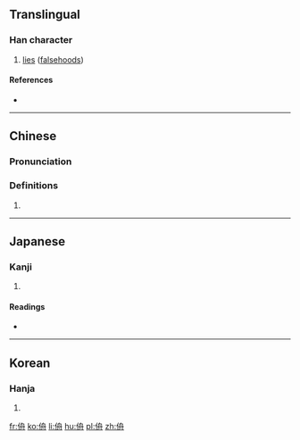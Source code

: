 ==Translingual==

===Han character===
{{Han char|rn=9|rad=人|as=06|sn=8|four=2724<sub>0</sub>|canj=人竹月卜 (OHBY)|ids=⿰[[亻]][[舟]]}}

# [[lie]]s ([[falsehood]]s)

====References====
* {{Han ref|kx=0102.170|dkj=00606|dj=0217.010|hdz=10149.110|uh=4F9C|ud=20380|bh=CBC5|bd=52165}}

----

==Chinese==
{{zh-forms}}

===Pronunciation===
{{zh-pron
|m=zhōu
|c=zau1
|mc=y
|oc=y
|ma=
|cat=n
}}

===Definitions===
# {{rfdef|lang=zh}}

----

==Japanese==

===Kanji===
{{ja-kanji|grade=|rs=人06}}

# {{defn|lang=ja|sort=人06}}

====Readings====
* {{ja-readings|on=[[ちゅう]] (chū), [[ちゅ]] (chu)|kun=[[おおいかくす]] (ooikakusu), [[いつわる]] (itsuwaru)}}

----

==Korean==

===Hanja===
{{ko-hanja|hangeul=주|rv=ju|mr=chu}}

# {{defn|lang=ko|sort=人06}}

[[fr:侜]]
[[ko:侜]]
[[li:侜]]
[[hu:侜]]
[[pl:侜]]
[[zh:侜]]
